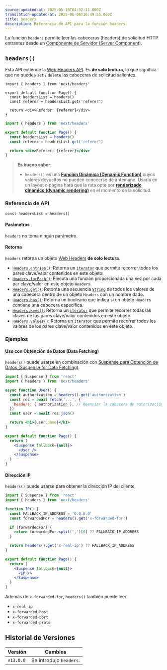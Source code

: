 ```yaml
---
source-updated-at: 2025-05-16T04:52:11.000Z
translation-updated-at: 2025-06-06T16:49:55.060Z
title: headers
description: Referencia de API para la función headers.
---
```


La función `headers` permite leer las cabeceras (headers) de solicitud HTTP entrantes desde un [Componente de Servidor (Server Component)](/docs/app/building-your-application/rendering/server-components).

## `headers()`

Esta API extiende la [Web Headers API](https://developer.mozilla.org/docs/Web/API/Headers). Es **de solo lectura**, lo que significa que no puedes `set` / `delete` las cabeceras de solicitud salientes.

```tsx filename="app/page.tsx" switcher
import { headers } from 'next/headers'

export default function Page() {
  const headersList = headers()
  const referer = headersList.get('referer')

  return <div>Referer: {referer}</div>
}
```

```jsx filename="app/page.js" switcher
import { headers } from 'next/headers'

export default function Page() {
  const headersList = headers()
  const referer = headersList.get('referer')

  return <div>Referer: {referer}</div>
}
```

> **Es bueno saber**:
>
> - `headers()` es una **[Función Dinámica (Dynamic Function)](/docs/app/building-your-application/rendering/server-components#server-rendering-strategies#dynamic-functions)** cuyos valores devueltos no pueden conocerse de antemano. Usarla en un layout o página hará que la ruta opte por **[renderizado dinámico (dynamic rendering)](/docs/app/building-your-application/rendering/server-components#dynamic-rendering)** en el momento de la solicitud.

### Referencia de API

```tsx
const headersList = headers()
```

#### Parámetros

`headers` no toma ningún parámetro.

#### Retorna

`headers` retorna un objeto [Web Headers](https://developer.mozilla.org/docs/Web/API/Headers) **de solo lectura**.

- [`Headers.entries()`](https://developer.mozilla.org/docs/Web/API/Headers/entries): Retorna un [`iterator`](https://developer.mozilla.org/docs/Web/JavaScript/Reference/Iteration_protocols) que permite recorrer todos los pares clave/valor contenidos en este objeto.
- [`Headers.forEach()`](https://developer.mozilla.org/docs/Web/API/Headers/forEach): Ejecuta una función proporcionada una vez por cada par clave/valor en este objeto `Headers`.
- [`Headers.get()`](https://developer.mozilla.org/docs/Web/API/Headers/get): Retorna una secuencia [`String`](https://developer.mozilla.org/docs/Web/JavaScript/Reference/Global_Objects/String) de todos los valores de una cabecera dentro de un objeto `Headers` con un nombre dado.
- [`Headers.has()`](https://developer.mozilla.org/docs/Web/API/Headers/has): Retorna un booleano que indica si un objeto `Headers` contiene una cabecera específica.
- [`Headers.keys()`](https://developer.mozilla.org/docs/Web/API/Headers/keys): Retorna un [`iterator`](https://developer.mozilla.org/docs/Web/JavaScript/Reference/Iteration_protocols) que permite recorrer todas las claves de los pares clave/valor contenidos en este objeto.
- [`Headers.values()`](https://developer.mozilla.org/docs/Web/API/Headers/values): Retorna un [`iterator`](https://developer.mozilla.org/docs/Web/JavaScript/Reference/Iteration_protocols) que permite recorrer todos los valores de los pares clave/valor contenidos en este objeto.

### Ejemplos

#### Uso con Obtención de Datos (Data Fetching)

`headers()` puede usarse en combinación con [Suspense para Obtención de Datos (Suspense for Data Fetching)](/docs/app/building-your-application/data-fetching/fetching-caching-and-revalidating).

```jsx filename="app/page.js"
import { Suspense } from 'react'
import { headers } from 'next/headers'

async function User() {
  const authorization = headers().get('authorization')
  const res = await fetch('...', {
    headers: { authorization }, // Reenviar la cabecera de autorización
  })
  const user = await res.json()

  return <h1>{user.name}</h1>
}

export default function Page() {
  return (
    <Suspense fallback={null}>
      <User />
    </Suspense>
  )
}
```

#### Dirección IP

`headers()` puede usarse para obtener la dirección IP del cliente.

```jsx filename="app/page.js"
import { Suspense } from 'react'
import { headers } from 'next/headers'

function IP() {
  const FALLBACK_IP_ADDRESS = '0.0.0.0'
  const forwardedFor = headers().get('x-forwarded-for')

  if (forwardedFor) {
    return forwardedFor.split(',')[0] ?? FALLBACK_IP_ADDRESS
  }

  return headers().get('x-real-ip') ?? FALLBACK_IP_ADDRESS
}

export default function Page() {
  return (
    <Suspense fallback={null}>
      <IP />
    </Suspense>
  )
}
```

Además de `x-forwarded-for`, `headers()` también puede leer:

- `x-real-ip`
- `x-forwarded-host`
- `x-forwarded-port`
- `x-forwarded-proto`

## Historial de Versiones

| Versión   | Cambios               |
| --------- | --------------------- |
| `v13.0.0` | Se introdujo `headers`. |